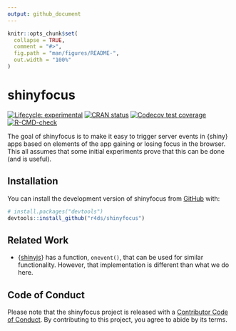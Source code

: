 ```yaml
---
output: github_document
---
```


<!-- README.md is generated from README.Rmd. Please edit that file -->

```r
knitr::opts_chunk$set(
  collapse = TRUE,
  comment = "#>",
  fig.path = "man/figures/README-",
  out.width = "100%"
)
```

# shinyfocus

<!-- badges: start -->
[![Lifecycle: experimental](https://img.shields.io/badge/lifecycle-experimental-orange.svg)](https://lifecycle.r-lib.org/articles/stages.html#experimental)
[![CRAN status](https://www.r-pkg.org/badges/version/shinyfocus)](https://CRAN.R-project.org/package=shinyfocus)
[![Codecov test coverage](https://codecov.io/gh/r4ds/shinyfocus/branch/main/graph/badge.svg)](https://app.codecov.io/gh/r4ds/shinyfocus?branch=main)
[![R-CMD-check](https://github.com/r4ds/shinyfocus/actions/workflows/R-CMD-check.yaml/badge.svg)](https://github.com/r4ds/shinyfocus/actions/workflows/R-CMD-check.yaml)
<!-- badges: end -->

The goal of shinyfocus is to make it easy to trigger server events in {shiny} apps based on elements of the app gaining or losing focus in the browser.
This all assumes that some initial experiments prove that this can be done (and is useful).

## Installation

You can install the development version of shinyfocus from [GitHub](https://github.com/) with:

``` r
# install.packages("devtools")
devtools::install_github("r4ds/shinyfocus")
```

## Related Work

-   {[shinyjs](https://deanattali.com/shinyjs/)} has a function, `onevent()`, that can be used for similar functionality.
However, that implementation is different than what we do here.

## Code of Conduct

Please note that the shinyfocus project is released with a [Contributor Code of Conduct](https://contributor-covenant.org/version/2/1/CODE_OF_CONDUCT.html). By contributing to this project, you agree to abide by its terms.
